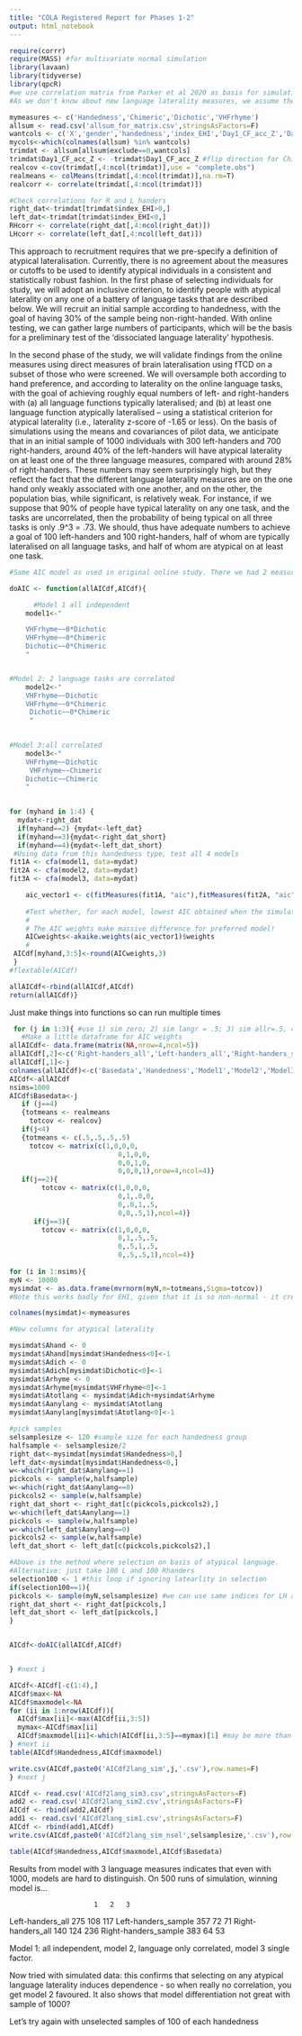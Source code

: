 ```yaml
---
title: "COLA Registered Report for Phases 1-2"
output: html_notebook
---
```

<!---previous file COLA RR inconsistent used to simulate data with 3 language measures. Here we try same thing with just 2 measures--->

```r

require(corrr)
require(MASS) #for multivariate normal simulation
library(lavaan)
library(tidyverse)
library(qpcR)
#we use correlation matrix from Parker et al 2020 as basis for simulation.
#As we don't know about new language laterality measures, we assume they will be weakly correlated, around .2, with dichotic listening, and uncorrelated with chimeric faces.

mymeasures <- c('Handedness','Chimeric','Dichotic','VHFrhyme')
allsum <- read.csv('allsum_for_matrix.csv',stringsAsFactors=F)
wantcols <- c('X','gender','handedness','index_EHI','Day1_CF_acc_Z','Day1_Dich_acc_Z','zlat_RDT_1') 
mycols<-which(colnames(allsum) %in% wantcols)
trimdat <- allsum[allsum$exclude==0,wantcols]
trimdat$Day1_CF_acc_Z <- -trimdat$Day1_CF_acc_Z #flip direction for Chimeric faces
realcov <-cov(trimdat[,4:ncol(trimdat)],use = "complete.obs")
realmeans <- colMeans(trimdat[,4:ncol(trimdat)],na.rm=T)
realcorr <- correlate(trimdat[,4:ncol(trimdat)])

#Check correlations for R and L handers
right_dat<-trimdat[trimdat$index_EHI>0,]
left_dat<-trimdat[trimdat$index_EHI<0,]
RHcorr <- correlate(right_dat[,4:ncol(right_dat)])
LHcorr <- correlate(left_dat[,4:ncol(left_dat)])
```

<!--- This text taken from draft RR to remind us of how this simulated data can be used--->

This approach to recruitment requires that we pre-specify a definition of atypical lateralisation. Currently, there is no agreement about the measures or cutoffs to be used to identify atypical individuals in a consistent and statistically robust fashion. In the first phase of selecting individuals for study, we will adopt an inclusive criterion, to identify people with atypical laterality on any one of a battery of language tasks that are described below. We will recruit an initial sample according to handedness, with the goal of having 30% of the sample being non-right-handed. With online testing, we can gather large numbers of participants, which will be the basis for a preliminary test of the 'dissociated language laterality' hypothesis.

In the second phase of the study, we will validate findings from the online measures using direct measures of brain lateralisation using fTCD on a subset of those who were screened.  We will oversample both according to hand preference, and according to laterality on the online language tasks, with the goal of achieving roughly equal numbers of left- and right-handers with (a) all language functions typically lateralised; and (b) at least one language function atypically lateralised – using a statistical criterion for atypical laterality (i.e., laterality z-score of -1.65 or less).  On the basis of simulations using the means and covariances of pilot data, we anticipate that in an initial sample of 1000 individuals with 300 left-handers and 700 right-handers, around 40% of the left-handers will have atypical laterality on at least one of the three language measures, compared with around 28% of right-handers. These numbers may seem surprisingly high, but they reflect the fact that the different language laterality measures are on the one hand only weakly associated with one another, and on the other, the population bias, while significant, is relatively weak.  For instance, if we suppose that 90% of people have typical laterality on any one task, and the tasks are uncorrelated, then the probability of being typical on all three tasks is only .9^3 = .73. We should, thus have adequate numbers to achieve a goal of 100 left-handers and 100 right-handers, half of whom are typically lateralised on all language tasks, and half of whom are atypical on at least one task. 

<!--- Now we'll check what factor structure emerges if we analyse the simulated data, both in the original sample and after selecting a subset-->

```r
#Same AIC model as used in original online study. There we had 2 measures for each: here just one, but have additional language measure

doAIC <- function(allAICdf,AICdf){

      #Model 1 all independent
    model1<-"

    VHFrhyme~~0*Dichotic
    VHFrhyme~~0*Chimeric
    Dichotic~~0*Chimeric
    "


#Model 2: 2 language tasks are correlated
    model2<-"
    VHFrhyme~~Dichotic
    VHFrhyme~~0*Chimeric
     Dichotic~~0*Chimeric
     "

    
#Model 3:all correlated
    model3<-"
    VHFrhyme~~Dichotic
     VHFrhyme~~Chimeric
    Dichotic~~Chimeric
    "

    
for (myhand in 1:4) {
  mydat<-right_dat
  if(myhand==2) {mydat<-left_dat}
  if(myhand==3){mydat<-right_dat_short}
  if(myhand==4){mydat<-left_dat_short}
 #Using data from this handedness type, test all 4 models
fit1A <- cfa(model1, data=mydat)
fit2A <- cfa(model2, data=mydat)
fit3A <- cfa(model3, data=mydat)

    aic_vector1 <- c(fitMeasures(fit1A, "aic"),fitMeasures(fit2A, "aic"),fitMeasures(fit3A, "aic"))
   
    #Test whether, for each model, lowest AIC obtained when the simulated data do match the model
    # 
    # The AIC weights make massive difference for preferred model!
    AICweights<-akaike.weights(aic_vector1)$weights
    # 
 AICdf[myhand,3:5]<-round(AICweights,3)
 }
#flextable(AICdf)

allAICdf<-rbind(allAICdf,AICdf)
return(allAICdf)}

```

Just make things into functions so can run multiple times

```r




 for (j in 1:3){ #use 1) sim zero; 2) sim langr = .5; 3) sim allr=.5, 4)real data; 
   #Make a little dataframe for AIC weights
allAICdf<- data.frame(matrix(NA,nrow=4,ncol=5))
allAICdf[,2]<-c('Right-handers_all','Left-handers_all','Right-handers_sample','Left-handers_sample')
allAICdf[,1]<-j
colnames(allAICdf)<-c('Basedata','Handedness','Model1','Model2','Model3')
AICdf<-allAICdf
nsims=1000
AICdf$Basedata<-j
   if (j==4)
   {totmeans <- realmeans
     totcov <- realcov}
   if(j<4)
   {totmeans <- c(.5,.5,.5,.5)
     totcov <- matrix(c(1,0,0,0,
                           0,1,0,0,
                           0,0,1,0,
                           0,0,0,1),nrow=4,ncol=4)}
   if(j==2){
        totcov <- matrix(c(1,0,0,0,
                           0,1,.0,0,
                           0,.0,1,.5,
                           0,0,.5,1),ncol=4)}
      if(j==3){
        totcov <- matrix(c(1,0,0,0,
                           0,1,.5,.5,
                           0,.5,1,.5,
                           0,.5,.5,1),ncol=4)}
 
for (i in 1:nsims){
myN <- 10000
mysimdat <- as.data.frame(mvrnorm(myN,m=totmeans,Sigma=totcov))
#Note this works badly for EHI, given that it is so non-normal - it creates EHI indices that are out of range. We will ignore this for now.

colnames(mysimdat)<-mymeasures

#New columns for atypical laterality

mysimdat$Ahand <- 0
mysimdat$Ahand[mysimdat$Handedness<0]<-1
mysimdat$Adich <- 0
mysimdat$Adich[mysimdat$Dichotic<0]<-1
mysimdat$Arhyme <- 0
mysimdat$Arhyme[mysimdat$VHFrhyme<0]<-1
mysimdat$Atotlang <- mysimdat$Adich+mysimdat$Arhyme
mysimdat$Aanylang <- mysimdat$Atotlang
mysimdat$Aanylang[mysimdat$Atotlang<0]<-1

#pick samples
selsamplesize <- 120 #sample size for each handedness group
halfsample <- selsamplesize/2
right_dat<-mysimdat[mysimdat$Handedness>0,]
left_dat<-mysimdat[mysimdat$Handedness<0,]
w<-which(right_dat$Aanylang==1)
pickcols <- sample(w,halfsample)
w<-which(right_dat$Aanylang==0)
pickcols2 <- sample(w,halfsample)
right_dat_short <- right_dat[c(pickcols,pickcols2),]
w<-which(left_dat$Aanylang==1)
pickcols <- sample(w,halfsample)
w<-which(left_dat$Aanylang==0)
pickcols2 <- sample(w,halfsample)
left_dat_short <- left_dat[c(pickcols,pickcols2),]

#Above is the method where selection on basis of atypical language.
#Alternative: just take 100 L and 100 Rhanders
selection100 <- 1 #this loop if ignoring latearlity in selection
if(selection100==1){
pickcols <- sample(myN,selsamplesize) #we can use same indices for LH and RH - they are unrelated samples
right_dat_short <- right_dat[pickcols,]
left_dat_short <- left_dat[pickcols,]
}


AICdf<-doAIC(allAICdf,AICdf)


} #next i

AICdf<-AICdf[-c(1:4),]
AICdf$max<-NA
AICdf$maxmodel<-NA
for (ii in 1:nrow(AICdf)){
  AICdf$max[ii]<-max(AICdf[ii,3:5])
  mymax<-AICdf$max[ii]
  AICdf$maxmodel[ii]<-which(AICdf[ii,3:5]==mymax)[1] #may be more than one match, just take 1st (v rare to have more than one!)
} #next ii
table(AICdf$Handedness,AICdf$maxmodel)

write.csv(AICdf,paste0('AICdf2lang_sim',j,'.csv'),row.names=F)
} #next j

AICdf <- read.csv('AICdf2lang_sim3.csv',stringsAsFactors=F)
add2 <- read.csv('AICdf2lang_sim2.csv',stringsAsFactors=F)
AICdf <- rbind(add2,AICdf)
add1 <- read.csv('AICdf2lang_sim1.csv',stringsAsFactors=F)
AICdf <- rbind(add1,AICdf)
write.csv(AICdf,paste0('AICdf2lang_sim_nsel',selsamplesize,'.csv'),row.names=F)

table(AICdf$Handedness,AICdf$maxmodel,AICdf$Basedata)
```

Results from model with 3 language measures indicates that even with 1000, models are hard to distinguish. On 500 runs of simulation, winning model is...

                         1   2   3
  Left-handers_all     275 108 117
  Left-handers_sample  357  72  71
  Right-handers_all    140 124 236
  Right-handers_sample 383  64  53
  
  Model 1: all independent, model 2, language only correlated, model 3 single factor.
  
  Now tried with simulated data: this confirms that selecting on any atypical language laterality induces dependence - so when really no correlation, you get model 2 favoured.
  It also shows that model differentiation not great with sample of 1000?
  
  Let's try again with unselected samples of 100 of each handedness
  
  